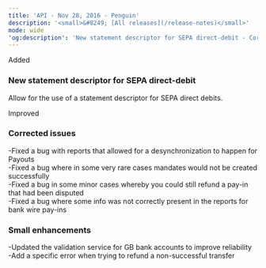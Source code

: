 ```yaml
---
title: 'API - Nov 28, 2016 - Penguin'  
description: '<small>&#8249; [All releases](/release-notes)</small>'  
mode: wide  
'og:description': 'New statement descriptor for SEPA direct-debit - Corrected issues - Small enhancements'  
---
```

  
  <div class="pill pill-green">Added</div> 
  
### New statement descriptor for SEPA direct-debit  

Allow for the use of a statement descriptor for SEPA direct debits.  
  <div class="pill pill-blue">Improved</div> 
  
### Corrected issues  
-Fixed a bug with reports that allowed for a desynchronization to happen for Payouts  
-Fixed a bug where in some very rare cases mandates would not be created successfully  
-Fixed a bug in some minor cases whereby you could still refund a pay-in that had been disputed  
-Fixed a bug where some info was not correctly present in the reports for bank wire pay-ins 
  
### Small enhancements  
-Updated the validation service for GB bank accounts to improve reliability  
-Add a specific error when trying to refund a non-successful transfer